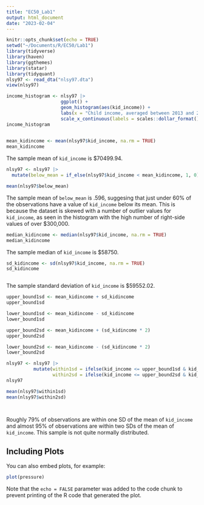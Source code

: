 ```yaml
---
title: "EC50_Lab1"
output: html_document
date: "2023-02-04"
---
```


```r
knitr::opts_chunk$set(echo = TRUE)
setwd("~/Documents/R/EC50/Lab1")
library(tidyverse)
library(haven)
library(ggthemes)
library(statar) 
library(tidyquant)
nlsy97 <- read_dta("nlsy97.dta")
view(nlsy97)
```

```r
income_histogram <- nlsy97 |> 
                    ggplot() +
                    geom_histogram(aes(kid_income)) +
                    labs(x = "Child income, averaged between 2013 and 2015") +
                    scale_x_continuous(labels = scales::dollar_format())
income_histogram
  
```

```r

mean_kidincome <- mean(nlsy97$kid_income, na.rm = TRUE)
mean_kidincome

```
The sample mean of `kid_income` is $70499.94. 

```r

nlsy97 <- nlsy97 |> 
  mutate(below_mean = if_else(nlsy97$kid_income < mean_kidincome, 1, 0))

mean(nlsy97$below_mean)

```

The sample mean of `below_mean` is .596, suggesing that just under 60% of the observations have a value of `kid_income` below its mean. This is because the dataset is skewed with a number of outlier values for `kid_income`, as seen in the histogram with the high number of right-side values of over $300,000. 

```r

median_kidincome <- median(nlsy97$kid_income, na.rm = TRUE)
median_kidincome

```
The sample median of `kid_income` is $58750. 

```r

sd_kidincome <- sd(nlsy97$kid_income, na.rm = TRUE)
sd_kidincome



```

The sample standard deviation of `kid_income` is $59552.02. 

```r

upper_bound1sd <- mean_kidincome + sd_kidincome
upper_bound1sd

lower_bound1sd <- mean_kidincome - sd_kidincome
lower_bound1sd

upper_bound2sd <- mean_kidincome + (sd_kidincome * 2)
upper_bound2sd

lower_bound2sd <- mean_kidincome - (sd_kidincome * 2)
lower_bound2sd

nlsy97 <- nlsy97 |> 
          mutate(within1sd = ifelse(kid_income <= upper_bound1sd & kid_income >= lower_bound1sd, 1, 0),
                 within2sd = ifelse(kid_income <= upper_bound2sd & kid_income >= lower_bound2sd, 1, 0))
nlsy97

mean(nlsy97$within1sd)
mean(nlsy97$within2sd)




```

Roughly 79% of observations are within one SD of the mean of `kid_income` and almost 95% of observations are within two SDs of the mean of `kid_income`. This sample is not quite normally distributed. 










## Including Plots

You can also embed plots, for example:

```r
plot(pressure)
```

Note that the `echo = FALSE` parameter was added to the code chunk to prevent printing of the R code that generated the plot.
